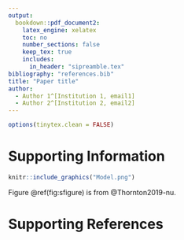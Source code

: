 ```yaml
---
output:
  bookdown::pdf_document2:
    latex_engine: xelatex
    toc: no
    number_sections: false
    keep_tex: true
    includes:
      in_header: "sipreamble.tex"
bibliography: "references.bib"
title: "Paper title"
author:
  - Author 1^[Institution 1, email1]
  - Author 2^[Institution 2, email2]
---
```


```r
options(tinytex.clean = FALSE)
```

# Supporting Information

\renewcommand{\thefigure}{S\arabic{figure}}
\renewcommand{\thetable}{S\arabic{table}}
\setcounter{figure}{0}
\setcounter{table}{0}

```r
knitr::include_graphics("Model.png")
```

Figure \@ref(fig:sfigure) is from @Thornton2019-nu.

\clearpage
\newpage

# Supporting References


